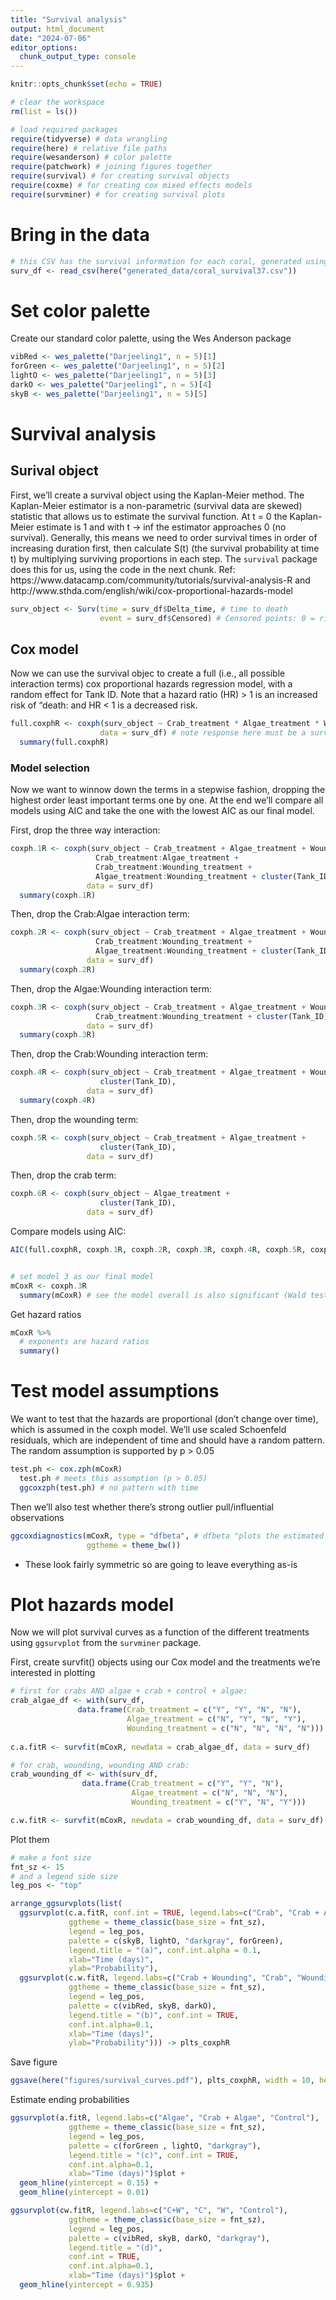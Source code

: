 ```yaml
---
title: "Survival analysis"
output: html_document
date: "2024-07-06"
editor_options: 
  chunk_output_type: console
---
```


```r
knitr::opts_chunk$set(echo = TRUE)

# clear the workspace
rm(list = ls())

# load required packages
require(tidyverse) # data wrangling
require(here) # relative file paths
require(wesanderson) # color palette
require(patchwork) # joining figures together
require(survival) # for creating survival objects
require(coxme) # for creating cox mixed effects models
require(survminer) # for creating survival plots
```

# Bring in the data

```r
# this CSV has the survival information for each coral, generated using the survival_wrangling.Rmd script with a threshold of 37.5% tissue loss
surv_df <- read_csv(here("generated_data/coral_survival37.csv"))
```

# Set color palette

Create our standard color palette, using the Wes Anderson package

```r
vibRed <- wes_palette("Darjeeling1", n = 5)[1]
forGreen <- wes_palette("Darjeeling1", n = 5)[2]
lightO <- wes_palette("Darjeeling1", n = 5)[3]
darkO <- wes_palette("Darjeeling1", n = 5)[4]
skyB <- wes_palette("Darjeeling1", n = 5)[5]
```

# Survival analysis

## Surival object

First, we'll create a survival object using the Kaplan-Meier method. The Kaplan-Meier estimator is a non-parametric (survival data are skewed) statistic that allows us to estimate the survival function. At t = 0 the Kaplan-Meier estimate is 1 and with t -> inf the estimator approaches 0 (no survival). Generally, this means we need to order survival times in order of increasing duration first, then calculate S(t) (the survival probability at time t) by multiplying surviving proportions in each step. The `survival` package does this for us, using the code in the next chunk. Ref: https://www.datacamp.com/community/tutorials/survival-analysis-R and http://www.sthda.com/english/wiki/cox-proportional-hazards-model

```r
surv_object <- Surv(time = surv_df$Delta_time, # time to death
                    event = surv_df$Censored) # Censored points: 0 = right censored (not a true death), 1 = event at time
```

## Cox model

Now we can use the survival objec to create a full (i.e., all possible interaction terms) cox proportional hazards regression model, with a random effect for Tank ID. Note that a hazard ratio (HR) > 1 is an increased risk of "death: and HR < 1 is a decreased risk.

```r
full.coxphR <- coxph(surv_object ~ Crab_treatment * Algae_treatment * Wounding_treatment + cluster(Tank_ID), 
                    data = surv_df) # note response here must be a survival object returned by the Surv funtion (why we make the surv_object above)
  summary(full.coxphR)
```

### Model selection

Now we want to winnow down the terms in a stepwise fashion, dropping the highest order least important terms one by one. At the end we'll compare all models using AIC and take the one with the lowest AIC as our final model.

First, drop the three way interaction:

```r
coxph.1R <- coxph(surv_object ~ Crab_treatment + Algae_treatment + Wounding_treatment +
                   Crab_treatment:Algae_treatment +
                   Crab_treatment:Wounding_treatment +
                   Algae_treatment:Wounding_treatment + cluster(Tank_ID),
                 data = surv_df)
  summary(coxph.1R)
```

Then, drop the Crab:Algae interaction term:

```r
coxph.2R <- coxph(surv_object ~ Crab_treatment + Algae_treatment + Wounding_treatment +
                   Crab_treatment:Wounding_treatment +
                   Algae_treatment:Wounding_treatment + cluster(Tank_ID),
                 data = surv_df)
  summary(coxph.2R)

```

Then, drop the Algae:Wounding interaction term:

```r
coxph.3R <- coxph(surv_object ~ Crab_treatment + Algae_treatment + Wounding_treatment +
                   Crab_treatment:Wounding_treatment + cluster(Tank_ID),
                 data = surv_df)
  summary(coxph.3R)

```

Then, drop the Crab:Wounding interaction term:

```r
coxph.4R <- coxph(surv_object ~ Crab_treatment + Algae_treatment + Wounding_treatment + 
                    cluster(Tank_ID),
                 data = surv_df)
  summary(coxph.4R)

```

Then, drop the wounding term:

```r
coxph.5R <- coxph(surv_object ~ Crab_treatment + Algae_treatment + 
                    cluster(Tank_ID),
                 data = surv_df)
```

Then, drop the crab term:

```r
coxph.6R <- coxph(surv_object ~ Algae_treatment + 
                    cluster(Tank_ID),
                 data = surv_df)
```

Compare models using AIC:

```r
AIC(full.coxphR, coxph.1R, coxph.2R, coxph.3R, coxph.4R, coxph.5R, coxph.6R) # looks like the best model is Model 3


# set model 3 as our final model
mCoxR <- coxph.3R
  summary(mCoxR) # see the model overall is also significant (Wald test, LRT, longrank)

```

Get hazard ratios

```r
mCoxR %>% 
  # exponents are hazard ratios
  summary()
```


# Test model assumptions

We want to test that the hazards are proportional (don't change over time), which is assumed in the coxph model. We'll use scaled Schoenfeld residuals, which are independent of time and should have a random pattern. The random assumption is supported by p > 0.05

```r
test.ph <- cox.zph(mCoxR) 
  test.ph # meets this assumption (p > 0.05)
  ggcoxzph(test.ph) # no pattern with time
```

Then we'll also test whether there's strong outlier pull/influential observations

```r
ggcoxdiagnostics(mCoxR, type = "dfbeta", # dfbeta "plots the estimated changes in the regression coefficients upon deleting each observation in turn"
                 ggtheme = theme_bw()) 
```

- These look fairly symmetric so are going to leave everything as-is

# Plot hazards model

Now we will plot survival curves as a function of the different treatments using `ggsurvplot` from the `survminer` package. 

First, create survfit() objects using our Cox model and the treatments we're interested in plotting

```r
# first for crabs AND algae + crab + control + algae:
crab_algae_df <- with(surv_df,
               data.frame(Crab_treatment = c("Y", "Y", "N", "N"), 
                          Algae_treatment = c("N", "Y", "N", "Y"),
                          Wounding_treatment = c("N", "N", "N", "N")))
  
c.a.fitR <- survfit(mCoxR, newdata = crab_algae_df, data = surv_df)

# for crab, wounding, wounding AND crab:
crab_wounding_df <- with(surv_df,
                data.frame(Crab_treatment = c("Y", "Y", "N"), 
                           Algae_treatment = c("N", "N", "N"),
                           Wounding_treatment = c("Y", "N", "Y")))

c.w.fitR <- survfit(mCoxR, newdata = crab_wounding_df, data = surv_df)

```

Plot them

```r
# make a font size
fnt_sz <- 15
# and a legend side size
leg_pos <- "top"

arrange_ggsurvplots(list(
  ggsurvplot(c.a.fitR, conf.int = TRUE, legend.labs=c("Crab", "Crab + Algae", "Control", "Algae"),
             ggtheme = theme_classic(base_size = fnt_sz),
             legend = leg_pos,
             palette = c(skyB, lightO, "darkgray", forGreen), 
             legend.title = "(a)", conf.int.alpha = 0.1, 
             xlab="Time (days)",
             ylab="Probability"),
  ggsurvplot(c.w.fitR, legend.labs=c("Crab + Wounding", "Crab", "Wounding"),
             ggtheme = theme_classic(base_size = fnt_sz), 
             legend = leg_pos,
             palette = c(vibRed, skyB, darkO), 
             legend.title = "(b)", conf.int = TRUE, 
             conf.int.alpha=0.1, 
             xlab="Time (days)",
             ylab="Probability"))) -> plts_coxphR

```

Save figure

```r
ggsave(here("figures/survival_curves.pdf"), plts_coxphR, width = 10, height = 4)
```

Estimate ending probabilities

```r
ggsurvplot(a.fitR, legend.labs=c("Algae", "Crab + Algae", "Control"),
             ggtheme = theme_classic(base_size = fnt_sz), 
             legend = leg_pos,
             palette = c(forGreen , lightO, "darkgray"), 
             legend.title = "(c)", conf.int = TRUE, 
             conf.int.alpha=0.1, 
             xlab="Time (days)")$plot +
  geom_hline(yintercept = 0.15) +
  geom_hline(yintercept = 0.01)
```

```r
ggsurvplot(cw.fitR, legend.labs=c("C+W", "C", "W", "Control"),
             ggtheme = theme_classic(base_size = fnt_sz), 
             legend = leg_pos,
             palette = c(vibRed, skyB, darkO, "darkgray"), 
             legend.title = "(d)", 
             conf.int = TRUE, 
             conf.int.alpha=0.1, 
             xlab="Time (days)")$plot +
  geom_hline(yintercept = 0.935) 
```



